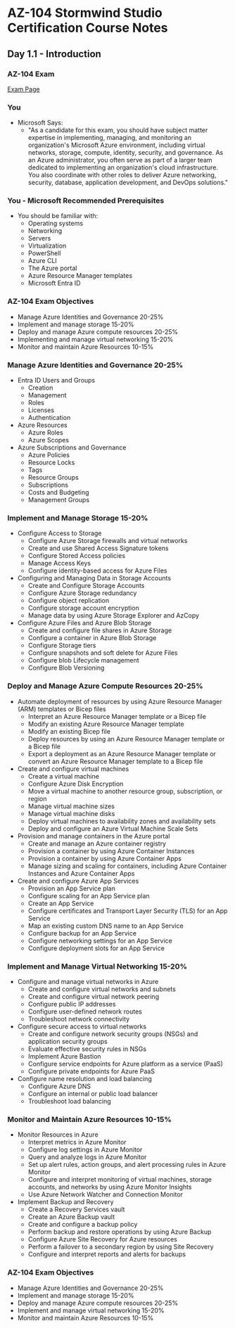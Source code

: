 # AZ-104 Stormwind Studio Certification Course Notes
## Day 1.1 - Introduction

### AZ-104 Exam
[Exam Page](https://learn.microsoft.com/en-us/credentials/certifications/azure-administrator/)

### You
* Microsoft Says:
	* "As a candidate for this exam, you should have subject matter expertise in implementing, managing, and monitoring an organization's Microsoft Azure environment, including virtual networks, storage, compute, identity, security, and governance.
	  As an Azure administrator, you often serve as part of a larger team dedicated to implementing an organization's cloud infrastructure. You also coordinate with other roles to deliver Azure networking, security, database, application development, and DevOps solutions."

### You - Microsoft Recommended Prerequisites
* You should be familiar with:
	* Operating systems
	* Networking
	* Servers
	* Virtualization
	* PowerShell
	* Azure CLI
	* The Azure portal
	* Azure Resource Manager templates
	* Microsoft Entra ID

### AZ-104 Exam Objectives
* Manage Azure Identities and Governance 20-25%
* Implement and manage storage 15-20%
* Deploy and manage Azure compute resources 20-25%
* Implementing and manage virtual networking 15-20%
* Monitor and maintain Azure Resources 10-15%

### Manage Azure Identities and Governance 20-25%
* Entra ID Users and Groups
	* Creation
	* Management
	* Roles
	* Licenses
	* Authentication
* Azure Resources
	* Azure Roles
	* Azure Scopes
* Azure Subscriptions and Governance
	* Azure Policies
	* Resource Locks
	* Tags
	* Resource Groups
	* Subscriptions
	* Costs and Budgeting
	* Management Groups

### Implement and Manage Storage 15-20%
* Configure Access to Storage
	* Configure Azure Storage firewalls and virtual networks
	* Create and use Shared Access Signature tokens
	* Configure Stored Access policies
	* Manage Access Keys
	* Configure identity-based access for Azure Files
* Configuring and Managing Data in Storage Accounts
	* Create and Configure Storage Accounts
	* Configure Azure Storage redundancy
	* Configure object replication
	* Configure storage account encryption
	* Manage data by using Azure Storage Explorer and AzCopy
* Configure Azure Files and Azure Blob Storage
	* Create and configure file shares in Azure Storage
	* Configure a container in Azure Blob Storage
	* Configure Storage tiers
	* Configure snapshots and soft delete for Azure Files
	* Configure blob Lifecycle management
	* Configure Blob Versioning

### Deploy and Manage Azure Compute Resources 20-25%
* Automate deployment of resources by using Azure Resource Manager (ARM) templates or Bicep files
	* Interpret an Azure Resource Manager template or a Bicep file
	* Modify an existing Azure Resource Manager template
	* Modify an existing Bicep file
	* Deploy resources by using an Azure Resource Manager template or a Bicep file
	* Export a deployment as an Azure Resource Manager template or convert an Azure Resource Manager template to a Bicep file
* Create and configure virtual machines
	* Create a virtual machine
	* Configure Azure Disk Encryption
	* Move a virtual machine to another resource group, subscription, or region
	* Manage virtual machine sizes
	* Manage virtual machine disks
	* Deploy virtual machines to availability zones and availability sets
	* Deploy and configure an Azure Virtual Machine Scale Sets
* Provision and manage containers in the Azure portal
	* Create and manage an Azure container registry
	* Provision a container by using Azure Container Instances
	* Provision a container by using Azure Container Apps
	* Manage sizing and scaling for containers, including Azure Container Instances and Azure Container Apps
* Create and configure Azure App Services
	* Provision an App Service plan
	* Configure scaling for an App Service plan
	* Create an App Service
	* Configure certificates and Transport Layer Security (TLS) for an App Service
	* Map an existing custom DNS name to an App Service
	* Configure backup for an App Service
	* Configure networking settings for an App Service
	* Configure deployment slots for an App Service

### Implement and Manage Virtual Networking 15-20%
* Configure and manage virtual networks in Azure
	* Create and configure virtual networks and subnets
	* Create and configure virtual network peering
	* Configure public IP addresses
	* Configure user-defined network routes
	* Troubleshoot network connectivity
* Configure secure access to virtual networks
	* Create and configure network security groups (NSGs) and application security groups
	* Evaluate effective security rules in NSGs
	* Implement Azure Bastion
	* Configure service endpoints for Azure platform as a service (PaaS)
	* Configure private endpoints for Azure PaaS
* Configure name resolution and load balancing
	* Configure Azure DNS
	* Configure an internal or public load balancer
	* Troubleshoot load balancing

### Monitor and Maintain Azure Resources 10-15%
* Monitor Resources in Azure
	* Interpret metrics in Azure Monitor
	* Configure log settings in Azure Monitor
	* Query and analyze logs in Azure Monitor
	* Set up alert rules, action groups, and alert processing rules in Azure Monitor
	* Configure and interpret monitoring of virtual machines, storage accounts, and networks by using Azure Monitor Insights
	* Use Azure Network Watcher and Connection Monitor
* Implement Backup and Recovery
	* Create a Recovery Services vault
	* Create an Azure Backup vault
	* Create and configure a backup policy
	* Perform backup and restore operations by using Azure Backup
	* Configure Azure Site Recovery for Azure resources
	* Perform a failover to a secondary region by using Site Recovery
	* Configure and interpret reports and alerts for backups

### AZ-104 Exam Objectives
* Manage Azure Identities and Governance 20-25%
* Implement and manage storage 15-20%
* Deploy and manage Azure compute resources 20-25%
* Implement and manage virtual networking 15-20%
* Monitor and maintain Azure Resources 10-15%